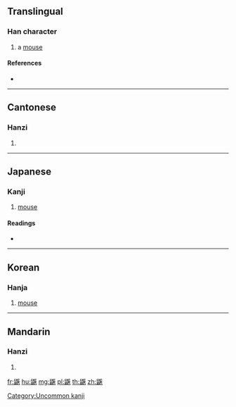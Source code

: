 {{character info/new}}
==Translingual==

===Han character===
{{Han char|rn=208|rad=鼠|as=10|sn=23|four=72734|canj=HVBVK}}

# a [[mouse]]

====References====
* {{Han ref|kx=1529.220|dkj=48477|dj=2065.370|hdz=74777.130|uh=9F37|ud=40759|bh=F87B|bd=63611}}

----

==Cantonese==

===Hanzi===
{{yue-hanzi|jyut=|y=hai4}}

# {{defn|lang=yue|sort=鼠10}}

----

==Japanese==

===Kanji===
{{ja-kanji|grade=|rs=鼠10}}

# [[mouse]]

====Readings====
* {{ja-readings|on=[[けい]] (kei), [[げい]] (gei)|kun=[[はつかねずみ]] (hatsukanezumi)}}

----

==Korean==

===Hanja===
{{ko-hanja|hangeul=혜|eumhun=|rv=hye|mr=hye|y=hyey}}

# [[mouse]]

[[Category:Uncommon kanji]]

----

==Mandarin==

===Hanzi===
{{cmn-hanzi|pin=[[xī]] ([[xi1]]), [[xí]] ([[xi2]])|wg=hsi<sup>1</sup>, hsi<sup>2</sup>}}

# {{defn|lang=cmn|sort=鼠10}}

[[fr:鼷]]
[[hu:鼷]]
[[mg:鼷]]
[[pl:鼷]]
[[th:鼷]]
[[zh:鼷]]